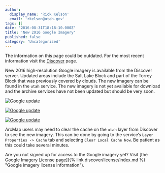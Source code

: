 ```yaml
---
author:
  display_name: 'Rick Kelson'
  email: 'rkelson@utah.gov'
tags: []
date: '2016-08-31T18:18:10.000Z'
title: 'New 2016 Google Imagery'
published: false
category: 'Uncategorized'
---
```


<div class="grid pop">
  <p class="text-center">The information on this page could be outdated. For the most recent information visit the <a href="{% link discover/index.html %}">Discover</a> page.</p>
</div>

New 2016 high-resolution Google imagery is available from the Discover server. Updated areas include the Salt Lake Block and part of the Torrey Block that was previously covered by clouds. The new imagery can be found in the `utah` service. The new imagery is not yet available for download and the archive services have not been updated but should be very soon.

[![Google update](/images/404.png 'view sample')](/images/404.png)

[![Google update](../../images/pillar-blog/2016-08-31-new-2016-google-imagery/slcoblock_sm.png 'view sample')](../../images/pillar-blog/2016-08-31-new-2016-google-imagery/slcoblock.png)

[![Google update](../../images/pillar-blog/2016-08-31-new-2016-google-imagery/torreyblock_sm.png 'view sample')](../../images/pillar-blog/2016-08-31-new-2016-google-imagery/torreyblock.png)

ArcMap users may need to clear the cache on the `utah` layer from Discover to see the new imagery. This can be done by going to the service’s `Layer Properties -> Cache` tab and selecting `Clear Local Cache Now`. Be patient as this could take several minutes.

Are you not signed up for access to the Google imagery yet? Visit [the Google Imagery License page]({% link discover/license/index.md %} "Google imagery license information").

<Contacts subject={frontmatter.title} contactKey="google_imagery" />
